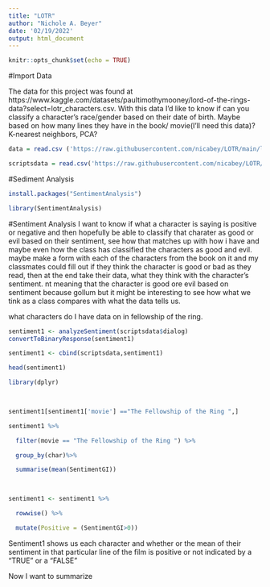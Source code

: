 ```yaml
---
title: "LOTR"
author: "Nichole A. Beyer"
date: '02/19/2022'
output: html_document
---
```


```r
knitr::opts_chunk$set(echo = TRUE)
```

#Import Data

The data for this project was found at https://www.kaggle.com/datasets/paultimothymooney/lord-of-the-rings-data?select=lotr_characters.csv. With this data I'd like to know if can you classify a character's race/gender based on their date of birth. Maybe based on how many lines they have in the book/ movie(I'll need this data)? K-nearest neighbors, PCA?

```r
data = read.csv ('https://raw.githubusercontent.com/nicabey/LOTR/main/lotr_characters.csv?token=GHSAT0AAAAAABS2BA62KNN5FIJYTLUO2HLAYSEV5XA')

scriptsdata = read.csv('https://raw.githubusercontent.com/nicabey/LOTR/main/lotr_scripts.csv?token=GHSAT0AAAAAABS2BA63TGRMJVAXOAI52E46YSEV6IA')
```
#Sediment Analysis
```r
install.packages("SentimentAnalysis")

library(SentimentAnalysis)
```
#Sentiment Analysis 
I want to know if what a character is saying is positive or negative and then hopefully be able to classify that charater as good or evil based on their sentiment, see how that matches up with how i have and maybe even how the class has classified the characters as good and evil. maybe make a form with each of the characters from the book on it and my classmates could fill out if they think the character is good or bad as they read, then at the end take their data, what they think with the character's sentiment. nt meaning that the character is good ore evil based on sentiment because gollum but it might be interesting to see how what we tink as a class compares with what the data tells us. 

what characters do I have data on in fellowship of the ring. 


```r

sentiment1 <- analyzeSentiment(scriptsdata$dialog)
convertToBinaryResponse(sentiment1)

```
```r

sentiment1 <- cbind(scriptsdata,sentiment1)

head(sentiment1)

```

 

```r

library(dplyr)

 

sentiment1[sentiment1['movie'] =="The Fellowship of the Ring ",]

```

 

```r

sentiment1 %>%

  filter(movie == "The Fellowship of the Ring ") %>%

  group_by(char)%>%

  summarise(mean(SentimentGI))

 

``` 

 

```r

sentiment1 <- sentiment1 %>%

  rowwise() %>%

  mutate(Positive = (SentimentGI>0))

```
Sentiment1 shows us each character and whether or the mean of their sentiment in that particular line of the film is positive or not indicated by a "TRUE" or a "FALSE"

Now I want to summarize 
